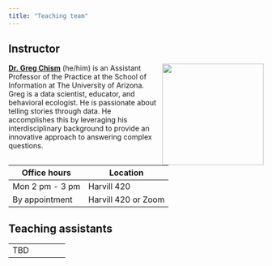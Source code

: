 ```yaml
---
title: "Teaching team"
---
```


## Instructor

![](images/team/greg.png){style="float:right;padding: 0 0 0 10px;" fig-alt="Headshot of Dr. Mine Çetinkaya-Rundel" width="200"}

[**Dr. Greg Chism**](https://gregtchism.com) (he/him) is an Assistant Professor of the Practice at the School of Information at The University of Arizona. Greg is a data scientist, educator, and behavioral ecologist. He is passionate about telling stories through data. He accomplishes this by leveraging his interdisciplinary background to provide an innovative approach to answering complex questions.

| Office hours    | Location            |
|-----------------|---------------------|
| Mon 2 pm - 3 pm | Harvill 420         |
| By appointment  | Harvill 420 or Zoom |

## Teaching assistants

|     |     |     |     |     |
|-----|-----|-----|-----|-----|
| TBD |     |     |     |     |
